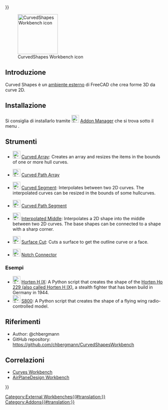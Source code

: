 <languages/>
{{UnfinishedDocu{{#translation:}}}}

[[File:CurvedShapes_CurvedArray.svg|thumb|128px|CurvedShapes Workbench icon]]

{{TOCright}}

<span id="Introduction"></span>
==Introduzione==

<div class="mw-translate-fuzzy">
Curved Shapes è un [[external workbenches/it|ambiente esterno]] di FreeCAD che crea forme 3D da curve 2D.
</div> 

<span id="Installation"></span>
==Installazione==

<div class="mw-translate-fuzzy">
Si consiglia di installarlo tramite [[Image:Std_AddonMgr.svg|24px|link=Std_AddonMgr]] [[Std_AddonMgr/it|Addon Manager]] che si trova sotto il menu {{MenuCommand|Strumenti → Addon Manager}}.
</div>

<span id="Tools"></span>
==Strumenti==

* [[Image:CurvedShapes_CurvedArray.svg|24px|link=CurvedShapes_CurvedArray]] [[CurvedShapes_CurvedArray|Curved Array]]: Creates an array and resizes the items in the bounds of one or more hull curves.

* [[Image:CurvedShapes_CurvedPathArray.svg|24px|link=CurvedShapes_CurvedPathArray]] [[CurvedShapes_CurvedPathArray|Curved Path Array]]

* [[Image:CurvedShapes_CurvedSegment.svg|24px|link=CurvedShapes_CurvedSegment]] [[CurvedShapes_CurvedSegment|Curved Segment]]: Interpolates between two 2D curves. The interpolated curves can be resized in the bounds of some hullcurves.

* [[Image:CurvedShapes_CurvedPathSegment.svg|24px|link=CurvedShapes_CurvedPathSegment]] [[CurvedShapes_CurvedPathSegment|Curved Path Segment]]

* [[Image:CurvedShapes_InterpolatedMiddle.svg|24px|link=CurvedShapes_InterpolatedMiddle]] [[CurvedShapes_InterpolatedMiddle|Interpolated Middle]]: Interpolates a 2D shape into the middle between two 2D curves. The base shapes can be connected to a shape with a sharp corner.

* [[Image:CurvedShapes_SurfaceCut.svg|24px|link=CurvedShapes_SurfaceCut]] [[CurvedShapes_SurfaceCut|Surface Cut]]: Cuts a surface to get the outline curve or a face.

* [[Image:CurvedShapes_NotchConnector.svg|24px|link=CurvedShapes_NotchConnector]] [[CurvedShapes_CurvedPathSegment|Notch Connector]]

<span id="Examples"></span>
=== Esempi ===

* [[Image:CurvedShapes_HortenHIX.svg|24px|link=CurvedShapes_HortenHIX]] [[CurvedShapes_HortenHIX|Horten H IX]]: A Python script that creates the shape of the [https://en.wikipedia.org/wiki/Horten_Ho_229 Horten Ho 229 (also called Horten H IX)], a stealth fighter that has been build in Germany in 1944.
* [[Image:CurvedShapes_FlyingWingS800.svg|24px|link=CurvedShapes_FlyingWingS800]] [[CurvedShapes_FlyingWingS800|S800]]: A Python script that creates the shape of a flying wing radio-controlled model.

<span id="References"></span>
==Riferimenti==

* Author: @chbergmann
* GitHub repository: https://github.com/chbergmann/CurvedShapesWorkbench

<span id="Related"></span>
==Correlazioni==

* [[Curves_Workbench|Curves Workbench]]
* [https://github.com/FredsFactory/FreeCAD_AirPlaneDesign AirPlaneDesign Workbench]


[[Category:External Workbenches{{#translation:}}]]
[[Category:Addons{{#translation:}}]]
{{Userdocnavi{{#translation:}}}}